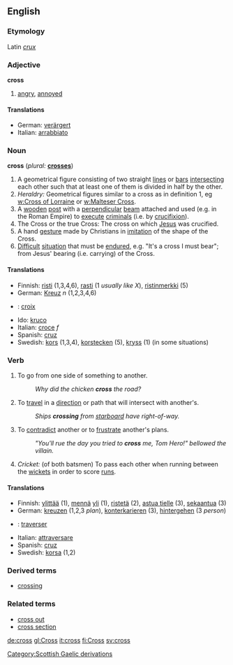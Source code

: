 ==English==

===Etymology===
Latin ''[[crux]]''

===Adjective===
'''cross'''
# [[angry]], [[annoyed]]

====Translations====
*German: [[verärgert]]
*Italian: [[arrabbiato]]

===Noun===
'''cross'''  (''plural:'' '''[[crosses]]''')
# A geometrical figure consisting of two straight [[line]]s or [[bar]]s [[intersecting]] each other such that at least one of them is divided in half by the other.
# ''Heraldry:'' Geometrical figures similar to a cross as in definition 1, eg [[w:Cross of Lorraine]] or [[w:Malteser Cross]].
# A [[wooden]] [[post]] with a [[perpendicular]] [[beam]] attached and used (e.g. in the Roman Empire) to [[execute]] [[criminal]]s (i.e. by [[crucifixion]]).
# The Cross or the true Cross: The cross on which [[Jesus]] was crucified.
# A hand [[gesture]] made by Christians in [[imitation]] of the shape of the Cross.
# [[Difficult]] [[situation]] that must be [[endure]]d, e.g. "It's a cross I must bear"; from Jesus' bearing (i.e. carrying) of the Cross.

====Translations====
*Finnish: [[risti]] (1,3,4,6), [[rasti]] (1 ''usually like X''), [[ristinmerkki]] (5)
*German: [[Kreuz]] ''n'' (1,2,3,4,6)
* {{fr}} : [[croix]]
*Ido: [[kruco]]
*Italian: [[croce]] ''f''
*Spanish: [[cruz]]
*Swedish: [[kors]] (1,3,4), [[korstecken]] (5), [[kryss]] (1) (in some situations)

===Verb===
{{en-infl-reg-sibilant|cro|ss|}}
# To go from one side of something to another.
#:''Why did the chicken '''cross''' the road?''
# To [[travel]] in a [[direction]] or path that will intersect with another's.
#:''Ships '''crossing''' from [[starboard]] have right-of-way.''
# To [[contradict]] another or to [[frustrate]] another's plans.
#:''"You'll rue the day you tried to '''cross''' me, Tom Hero!" bellowed the villain.''
# ''Cricket:'' (of both batsmen) To pass each other when running between the [[wicket]]s in order to score [[run]]s.

====Translations====
*Finnish: [[ylittää]] (1), [[mennä]] [[yli]] (1), [[ristetä]] (2), [[astua tielle]] (3), [[sekaantua]] (3)
*German: [[kreuzen]] (1,2,3 ''plan''), [[konterkarieren]] (3), [[hintergehen]] (3 ''person'')
* {{fr}} : [[traverser]]
*Italian: [[attraversare]]
*Spanish: [[cruz]]
*Swedish: [[korsa]] (1,2)

===Derived terms===
*[[crossing]]

===Related terms===
*[[cross out]]
*[[cross section]]

[[Category:Scottish Gaelic derivations]]

[[de:cross]]
[[gl:Cross]]
[[it:cross]]
[[fi:Cross]]
[[sv:cross]]